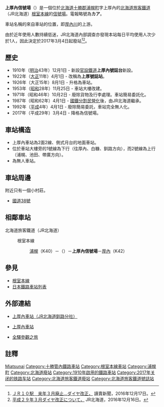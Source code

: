 {{noteTA
|T=zh-tw:上厚內號誌站;zh-hk:上厚內信號場;
|1=zh-tw:上厚內號誌站;zh-hk:上厚內信號場;
|2=zh-tw:浦幌車站;zh-hk:浦幌站;
|3=zh-tw:厚內車站;zh-hk:厚內站;
}}
{{日本車站資訊
|公司色= #2cb431
|文字色= white
|站名 = 上厚內信號場
|圖片 = JR Kamiatsunai sta 001.jpg
|pxl = 240px
|圖片說明 = 站房
|日文原名 = 上厚内
|平假名 = かみあつない
|羅馬拼音 = Kami-Atsunai
|副站名 = 
|前一站 = K40 [[浦幌車站|浦幌]]
|前一站距離 = 11.8
|後一站距離 = 6.6
|後一站 = [[厚內車站|厚內]] K42
|電報略號 = カア
|停站路線數 = 
|所屬公司 = [[File:JR_logo_(hokkaido).svg|23px]][[北海道旅客鐵道|北海道旅客鐵道]]（JR北海道）
|所屬路線 = {{color|#8cc63e|■}}[[根室本線|根室本線]]
|距離 = 243.5
|起點站 = [[瀧川車站|瀧川]]
|所在地 = [[北海道|北海道]][[十勝郡|十勝郡]][[浦幌町|浦幌町]]字上厚內
|車站構造 = 地面車站
|月台配置 = 2面2線
|啟用年月日 = 1910年（[[明治|明治]]43年）12月1日
|廢站年月日 = [[2017年|2017年]][[3月4日|3月4日]]
|乘客人數 = 0
|上下車人次 = 
|統計年度 = 2012年
|轉車 = 
|備註 = 無人車站
|全寬備註 = 
}}

'''上厚內信號場'''（{{jpn|j=上厚内信号場|hg=かみあつないしんごうじょう|rm=Kami-atsunai shingōjō|f=y}}）是一個位於[[北海道|北海道]][[十勝郡|十勝郡]][[浦幌町|浦幌町]]字上厚內的[[北海道旅客鐵道|北海道旅客鐵道]]（JR北海道）[[根室本線|根室本線]]的[[信號場|信號場]]。電報略號為'''カア'''。

車站名稱的來自車站的位置，即[[厚內川|厚內川]]的上游。

由於近年使用人數持續低迷，JR北海道內部調查亦發現本站每日平均使用人次少於1人，因此決定於2017年3月4日起廢站<ref>[http://www.yomiuri.co.jp/hokkaido/news/20161217-OYTNT50032.html ＪＲ１０駅　来年３月廃止…ダイヤ改正，] {{Wayback|url=http://www.yomiuri.co.jp/hokkaido/news/20161217-OYTNT50032.html |date=20161226221952 }}讀賣新聞，2016年12月17日。</ref><ref>[http://www.jrhokkaido.co.jp/press/2016/161216-3.pdf 平成２９年３月ダイヤ改正について，] {{Wayback|url=http://www.jrhokkaido.co.jp/press/2016/161216-3.pdf |date=20161216091740 }}JR北海道，2016年12月16日。</ref>。

== 歷史 ==
* 1910年（[[明治|明治]]43年）12月1日 - 新設[[日本國有鐵道|官設鐵道]]'''上厚內號誌台'''新設。
* 1922年（[[大正|大正]]11年）4月1日 - 改稱為'''上厚號誌站'''。
* 1926年（大正15年）8月1日 - 升格為車站。
* 1953年（[[昭和|昭和]]28年）11月25日 - 車站大樓改建。
* 1971年（昭和46年）10月2日 - 廢除貨物及行李處理。車站簡易委託化。
* 1987年（昭和62年）4月1日 - [[國鐵分割民營化|國鐵分割民營化]]後，由JR北海道繼承。
* 1992年（[[平成|平成]]4年）4月1日 - 廢除簡易委託，車站完全無人化。
* 2017年（平成29年）3月4日 - 降格為信號場。

== 車站構造 ==
* 上厚內車站為2面2線、側式月台的地面車站。
* 位於車站大樓旁的1號線為下行（往厚內、白糠、釧路方向），而2號線為上行（浦幌、池田、帶廣方向）。
* 為無人車站。

== 車站周邊 ==
附近只有一個小村莊。
* [[國道38號|國道38號]]

== 相鄰車站 ==
; 北海道旅客鐵道（JR北海道）
: {{color|#8cc63e|■}}根室本線
:: [[浦幌站|浦幌]]（K40）－（{{link-ja|常豐信號場|常豊信号場}}）－'''上厚內信號場'''－[[厚內站|厚內]]（K42）

== 參見 ==
* [[根室本線|根室本線]]
* [[日本鐵路車站列表|日本鐵路車站列表]]

== 外部連結 ==
* {{ja}}[https://web.archive.org/web/20160305205322/http://www.jrkushiro.jp/eki/nemuro_h/kamiatu.html 上厚內車站（JR北海道釧路分社）]
* {{ja}}[https://web.archive.org/web/20110504094919/http://www.mapion.co.jp/station/ST20125/ 上厚內車站]
* {{ja}}[http://www.tsuchibuta.com/jr-hokkaido/nemuroline/36kamiatsunai/36kamiatsunai.htm 全驛參觀之旅] {{Wayback|url=http://www.tsuchibuta.com/jr-hokkaido/nemuroline/36kamiatsunai/36kamiatsunai.htm |date=20150522014219 }}

==註釋==
<references/>

{{根室本線2}}
{{Commonscat|Kami-Atsunai Station}}
{{DEFAULTSORT:Kami-Atsunai}}
[[Category:日本鐵路車站_Ka|Miatsunai]]
[[Category:十勝管內鐵路車站|Category:十勝管內鐵路車站]]
[[Category:根室本線車站|Category:根室本線車站]]
[[Category:浦幌町|Category:浦幌町]]
[[Category:北海道廢站|Category:北海道廢站]]
[[Category:1910年啟用的鐵路車站|Category:1910年啟用的鐵路車站]]
[[Category:2017年关闭的铁路车站|Category:2017年关闭的铁路车站]]
[[Category:北海道旅客鐵道廢站|Category:北海道旅客鐵道廢站]]
[[Category:北海道旅客鐵道號誌站|Category:北海道旅客鐵道號誌站]]